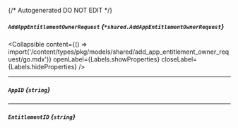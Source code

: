 {/* Autogenerated DO NOT EDIT  */}

##### `AddAppEntitlementOwnerRequest` *{`*shared.AddAppEntitlementOwnerRequest`}*

<Collapsible content={() => import('/content/types/pkg/models/shared/add_app_entitlement_owner_request/go.mdx')} openLabel={Labels.showProperties} closeLabel={Labels.hideProperties} />


---
##### `AppID` *{`string`}*

---
##### `EntitlementID` *{`string`}*


